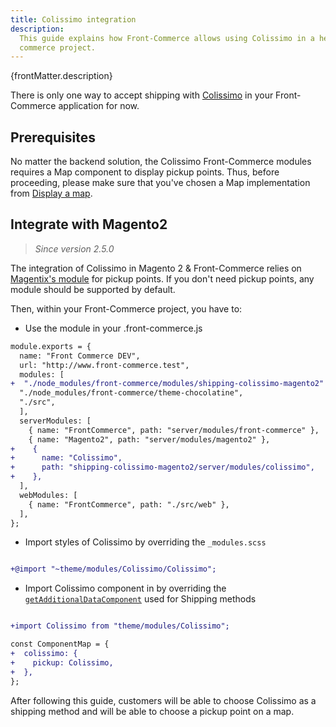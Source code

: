```yaml
---
title: Colissimo integration
description:
  This guide explains how Front-Commerce allows using Colissimo in a headless
  commerce project.
---
```


<p>{frontMatter.description}</p>

There is only one way to accept shipping with
[Colissimo](https://www.laposte.fr/colissimo) in your Front-Commerce application
for now.

## Prerequisites

No matter the backend solution, the Colissimo Front-Commerce modules requires a
Map component to display pickup points. Thus, before proceeding, please make
sure that you've chosen a Map implementation from
[Display a map](/docs/advanced/features/display-a-map).

## Integrate with Magento2

> _Since version 2.5.0_

The integration of Colissimo in Magento 2 & Front-Commerce relies on
[Magentix's module](https://colissimo.magentix.fr/magento-2/) for pickup points.
If you don't need pickup points, any module should be supported by default.

Then, within your Front-Commerce project, you have to:

- Use the module in your .front-commerce.js

```diff title=".front-commerce.js"
module.exports = {
  name: "Front Commerce DEV",
  url: "http://www.front-commerce.test",
  modules: [
+  "./node_modules/front-commerce/modules/shipping-colissimo-magento2"
  "./node_modules/front-commerce/theme-chocolatine",
  "./src",
  ],
  serverModules: [
    { name: "FrontCommerce", path: "server/modules/front-commerce" },
    { name: "Magento2", path: "server/modules/magento2" },
+    {
+      name: "Colissimo",
+      path: "shipping-colissimo-magento2/server/modules/colissimo",
+    },
  ],
  webModules: [
    { name: "FrontCommerce", path: "./src/web" },
  ],
};
```

- Import styles of Colissimo by overriding the `_modules.scss`

```diff title="src/web/theme/modules/_modules.scss"

+@import "~theme/modules/Colissimo/Colissimo";
```

- Import Colissimo component in by overriding the
  [`getAdditionalDataComponent`](https://gitlab.blackswift.cloud/front-commerce/front-commerce/-/blob/main/src/web/theme/modules/Checkout/ShippingMethod/AdditionalShippingInformation/getAdditionalDataComponent.js)
  used for Shipping methods

```diff title="src/web/theme/modules/Checkout/ShippingMethod/AdditionalShippingInformation/getAdditionalDataComponent.js"

+import Colissimo from "theme/modules/Colissimo";

const ComponentMap = {
+  colissimo: {
+    pickup: Colissimo,
+  },
};

```

After following this guide, customers will be able to choose Colissimo as a
shipping method and will be able to choose a pickup point on a map.
